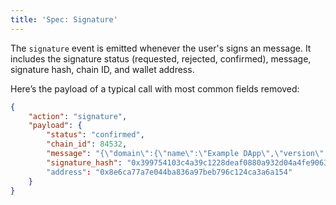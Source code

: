 ```yaml
---
title: 'Spec: Signature'
---
```


The `signature` event is emitted whenever the user's signs an message.
It includes the signature status (requested, rejected, confirmed), message, signature hash, chain ID, and wallet address.

Here’s the payload of a typical call with most common fields removed:

```json
{
    "action": "signature", 
    "payload": {
        "status": "confirmed",
        "chain_id": 84532,
        "message": "{\"domain\":{\"name\":\"Example DApp\",\"version\":\"1\",\"chainId\":84532,\"verifyingContract\":\"0xcccccccccccccccccccccccccccccccccccccccc\"},\"message\":{\"from\":{\"name\":\"Alice\",\"wallet\":\"0xCD2a3d9F938E13CD947Ec05AbC7FE734Df8DD826\"},\"to\":{\"name\":\"Bob\",\"wallet\":\"0xbBbBBBBbbBBBbbbBbbBbbbbBBbBbbbbBbBbbBBbB\"},\"content\":\"zcvzxcvzxvc\"},\"primaryType\":\"Mail\",\"types\":{\"EIP712Domain\":[{\"name\":\"name\",\"type\":\"string\"},{\"name\":\"version\",\"type\":\"string\"},{\"name\":\"chainId\",\"type\":\"uint256\"},{\"name\":\"verifyingContract\",\"type\":\"address\"}],\"Person\":[{\"name\":\"name\",\"type\":\"string\"},{\"name\":\"wallet\",\"type\":\"address\"}],\"Mail\":[{\"name\":\"from\",\"type\":\"Person\"},{\"name\":\"to\",\"type\":\"Person\"},{\"name\":\"content\",\"type\":\"string\"}]}}",
        "signature_hash": "0x399754103c4a39c1228deaf0880a932d04a4fe906343de37f65a21aa2969400617cf5f7b134c81adbe0cf4f1ba93ad30597095c3c46434202911d321f98d8acb1c"
        "address": "0x8e6ca77a7e044ba836a97beb796c124ca3a6a154"
    }
}
```


